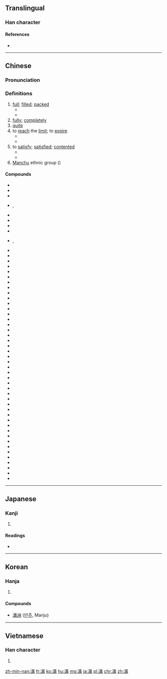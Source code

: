 {{also|满|満}}
==Translingual==
{{Han simplified forms|滿|満|满}}

===Han character===
{{Han char|rn=85|rad=水|as=11|sn=14|four=34127|canj=ETLB|ids=⿰氵㒼}}

====References====
* {{Han ref|kx=0644.180|dkj=18099|dj=1052.030|hdz=31714.010|uh=6EFF|ud=28415|bh=BAA1|bd=47777}}

----

==Chinese==
{{zh-forms|s=满}}

===Pronunciation===
{{zh-pron
|m=mǎn
|c=mun5
|h=pfs=mân
|mn=boán/móa
|cat=n
}}

===Definitions===
# [[full]]; [[filled]]; [[packed]]
#* {{zh-usex|所有 的 停車場 都 '''滿''' 了。|All the car parks are '''full'''.}}
#* {{zh-usex|這 篇 論文 '''滿''' 是 拼寫 錯誤。|This paper is '''full''' of spelling mistakes.|link=y}}
# [[fully]]; [[completely]]
# [[quite]]
# to [[reach]] the [[limit]]; to [[expire]]
#* {{zh-usex|限期 已 滿。|The time limit has been '''reached'''.|link=y}}
#* {{zh-usex|他 兒子 一 '''滿''' 18 歲，他 就 送 他 參軍 了。|He sent his son to join the army as soon as he '''reached''' eighteen.}}
# to [[satisfy]]; [[satisfied]]; [[contented]]
#* {{zh-l|滿意|satisfied}}
#* {{zh-l|自滿|self-satisfied}}
# [[Manchu]] ethnic group ({{zh-l|滿族}})

====Compounds====
{{der-top|Compounds}}
* {{zh-l|滿不在乎}}
* {{zh-l|滿城風雨}}
* {{zh-l|滿打滿算}}
* {{zh-l|滿登登}}, {{zh-l|滿登登的}}
* {{zh-l|滿地}}
* {{zh-l|滿點}}
* {{zh-l|滿肚子}}
* {{zh-l|滿額}}
* {{zh-l|滿分}}, {{zh-l|滿分兒}}
* {{zh-l|滿腹}}
* {{zh-l|滿腹經綸}}
* {{zh-l|滿貫}}
* {{zh-l|滿懷}}
* {{zh-l|滿口}}
* {{zh-l|滿臉}}
* {{zh-l|滿臉花}}
* {{zh-l|滿滿當當}}
* {{zh-l|滿滿登登}}
* {{zh-l|滿門}}
* {{zh-l|滿面}}
* {{zh-l|滿面春風}}
* {{zh-l|滿目}}
* {{zh-l|滿目瘡痍}}
* {{zh-l|滿腦子}}
* {{zh-l|滿擰}}
* {{zh-l|滿七}}
* {{zh-l|滿期}}
* {{zh-l|滿腔}}
* {{zh-l|滿勤}}
* {{zh-l|滿山遍野}}
* {{zh-l|滿山紅}}
* {{zh-l|滿身}}
* {{zh-l|滿世界}}
* {{zh-l|滿堂}}
* {{zh-l|滿堂彩}}
* {{zh-l|滿堂灌}}
* {{zh-l|滿堂紅}}
* {{zh-l|滿天}}
* {{zh-l|滿天飛}}
* {{zh-l|滿文}}
* {{zh-l|滿心}}
* {{zh-l|滿眼}}
* {{zh-l|滿意}}
* {{zh-l|滿員}}
* {{zh-l|滿園春色}}
* {{zh-l|滿月}}
* {{zh-l|滿載}}
* {{zh-l|滿載而歸}}
* {{zh-l|滿洲}}
* {{zh-l|滿足}}
* {{zh-l|滿族}}
* {{zh-l|滿嘴}}
* {{zh-l|滿座}}
{{der-bottom}}

----

==Japanese==

===Kanji===
{{ja-kanji|grade=|rs=水11|style=ky|shin=満}}

# {{defn|lang=ja|sort=水11}}

====Readings====
* {{ja-readings|on=[[まん]] (man), [[ばん]] (ban)|kun=[[みちる]] (michiru), [[みたす]] (mitasu)}}

----

==Korean==

===Hanja===
{{ko-hanja|hangeul=만|eumhun=|rv=man|mr=man|y=man}}

# {{defn|lang=ko|sort=水11}}

====Compounds====
* [[滿洲]] ([[만주]], Manju)

----

==Vietnamese==

===Han character===
{{vi-hantu|[[mãn]], [[mởn]], [[mớn]]|rs=水11}}

# {{defn|lang=vi|sort=水11}}

[[zh-min-nan:滿]]
[[fr:滿]]
[[ko:滿]]
[[hu:滿]]
[[mg:滿]]
[[ja:滿]]
[[pl:滿]]
[[chr:滿]]
[[zh:滿]]